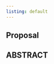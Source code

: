 ```yaml
---
listing: default
---
```


:::{.content-hidden when-profile="proposal"}

# Proposal {.unnumbered}

:::

:::{.content-visible when-profile="proposal"}

# ABSTRACT {-}

:::

